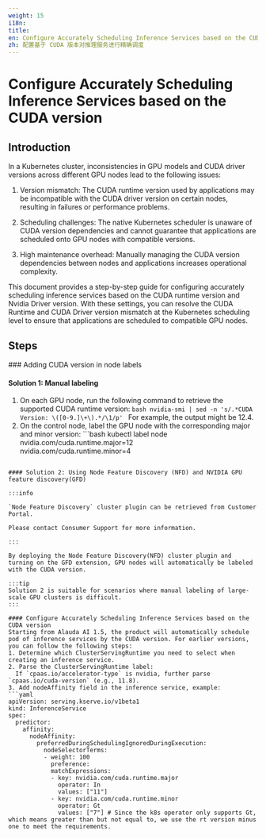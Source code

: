 ```yaml
---
weight: 15
i18n:
title:
en: Configure Accurately Scheduling Inference Services based on the CUDA version
zh: 配置基于 CUDA 版本对推理服务进行精确调度
---
```


# Configure Accurately Scheduling Inference Services based on the CUDA version

## Introduction

In a Kubernetes cluster, inconsistencies in GPU models and CUDA driver versions across different GPU nodes lead to the following issues:

1. Version mismatch: The CUDA runtime version used by applications may be incompatible with the CUDA driver version on certain nodes, resulting in failures or performance problems.

2. Scheduling challenges: The native Kubernetes scheduler is unaware of CUDA version dependencies and cannot guarantee that applications are scheduled onto GPU nodes with compatible versions.

3. High maintenance overhead: Manually managing the CUDA version dependencies between nodes and applications increases operational complexity.

This document provides a step-by-step guide for configuring accurately scheduling inference services based on the CUDA runtime version and Nvidia Driver version.
With these settings, you can resolve the CUDA Runtime and CUDA Driver version mismatch at the Kubernetes scheduling level to ensure that applications are scheduled to compatible GPU nodes.


## Steps
<Steps>
### Adding CUDA version in node labels

#### Solution 1: Manual labeling
  1. On each GPU node, run the following command to retrieve the supported CUDA runtime version:
    ```bash
    nvidia-smi | sed -n 's/.*CUDA Version: \([0-9.]\+\).*/\1/p'
    ```
    For example, the output might be 12.4.
  2. On the control node, label the GPU node with the corresponding major and minor version:
    ```bash
    kubectl label node <node-name> \
    nvidia.com/cuda.runtime.major=12 \
    nvidia.com/cuda.runtime.minor=4
  ```

#### Solution 2: Using Node Feature Discovery (NFD) and NVIDIA GPU feature discovery(GFD)

  :::info

  `Node Feature Discovery` cluster plugin can be retrieved from Customer Portal.

  Please contact Consumer Support for more information.

  :::

  By deploying the Node Feature Discovery(NFD) cluster plugin and turning on the GFD extension, GPU nodes will automatically be labeled with the CUDA version.

  :::tip
  Solution 2 is suitable for scenarios where manual labeling of large-scale GPU clusters is difficult.
  :::

#### Configure Accurately Scheduling Inference Services based on the CUDA version
  Starting from Alauda AI 1.5, the product will automatically schedule pod of inference services by the CUDA version. For earlier versions, you can follow the following steps:
  1. Determine which ClusterServingRuntime you need to select when creating an inference service.
  2. Parse the ClusterServingRuntime label:
    If `cpaas.io/accelerator-type` is nvidia, further parse `cpaas.io/cuda-version` (e.g., 11.8).
  3. Add nodeAffinity field in the inference service, example:
  ```yaml
  apiVersion: serving.kserve.io/v1beta1
  kind: InferenceService
  spec:
    predictor:
      affinity:
        nodeAffinity:
          preferredDuringSchedulingIgnoredDuringExecution:
            nodeSelectorTerms:
            - weight: 100
              preference:
              matchExpressions:
              - key: nvidia.com/cuda.runtime.major
                operator: In
                values: ["11"]
              - key: nvidia.com/cuda.runtime.minor
                operator: Gt
                values: ["7"] # Since the k8s operator only supports Gt, which means greater than but not equal to, we use the rt version minus one to meet the requirements.
  ```

</Steps>
